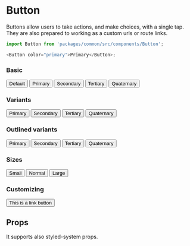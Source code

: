 

<Meta title="Themes/WebApp/Components/Button" component={Button} />

# Button

Buttons allow users to take actions, and make choices, with a single tap.
They are also prepared to working as a custom urls or route links.

```js
import Button from 'packages/common/src/components/Button';

<Button color="primary">Primary</Button>;
```

### Basic

<Preview>
  <Story name="Basic">
    <Theme>
      <Button>Default</Button>
      <Button color="primary">Primary</Button>
      <Button color="secondary">Secondary</Button>
      <Button color="tertiary">Tertiary</Button>
      <Button color="quaternary">Quaternary</Button>
    </Theme>
  </Story>
</Preview>

### Variants

<Preview>
  <Story name="Variants">
    <Theme>
      <Button variant="primary">Primary</Button>
      <Button variant="secondary">Secondary</Button>
      <Button variant="tertiary">Tertiary</Button>
      <Button variant="quaternary">Quaternary</Button>
    </Theme>
  </Story>
</Preview>

### Outlined variants

<Preview>
  <Story name="Outlined">
    <Theme>
      <Button outlined variant="primary">
        Primary
      </Button>
      <Button outlined variant="secondary">
        Secondary
      </Button>
      <Button outlined variant="tertiary">
        Tertiary
      </Button>
      <Button outlined variant="quaternary">
        Quaternary
      </Button>
    </Theme>
  </Story>
</Preview>

### Sizes

<Preview>
  <Story name="Sizes">
    <Theme>
      <Button size="small" variant="primary">
        Small
      </Button>
      <Button size="normal" variant="primary">
        Normal
      </Button>
      <Button size="large" variant="primary">
        Large
      </Button>
    </Theme>
  </Story>
</Preview>

### Customizing

<Preview>
  <Story name="Customizing">
    <Theme>
      <Button as="a" href="https://mypags.app" variant="primary">
        This is a link button
      </Button>
    </Theme>
  </Story>
</Preview>

## Props

It supports also styled-system props.

<Props of={Button} />
